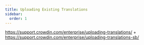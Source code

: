 ```yaml
---
title: Uploading Existing Translations
sidebar:
  order: 1
---
```


https://support.crowdin.com/enterprise/uploading-translations/ + https://support.crowdin.com/enterprise/uploading-translations-sb/
